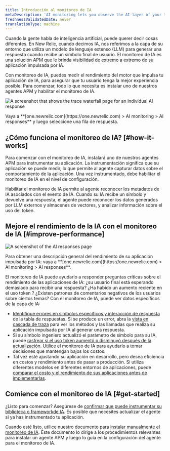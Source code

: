 ```yaml
---
title: Introducción al monitoreo de IA
metaDescription: 'AI monitoring lets you observe the AI-layer of your tech stack, giving you a holistic overview of the health and performance of your AI-powered app.'
freshnessValidatedDate: never
translationType: machine
---
```




Cuando la gente habla de inteligencia artificial, puede querer decir cosas diferentes. En New Relic, cuando decimos IA, nos referimos a la capa de su entorno que utiliza un modelo de lenguaje extenso (LLM) para generar una respuesta cuando recibe un símbolo final de usuario. El monitoreo de IA es una solución APM que le brinda visibilidad de extremo a extremo de su aplicación impulsada por IA.

Con monitoreo de IA, puedes medir el rendimiento del motor que impulsa tu aplicación de IA, para asegurar que tu usuario tenga la mejor experiencia posible. Para comenzar, todo lo que necesita es instalar uno de nuestros agentes APM y habilitar el monitoreo de IA.

<img
  title="Trace waterfall for AI monitoring"
  alt="A screenshot that shows the trace waterfall page for an individual AI response"
  src={aiTraceViewIntroPage}
/>

<figcaption>
  Vaya a **[one.newrelic.com](https://one.newrelic.com) > AI monitoring > AI responses** y luego seleccione una fila de respuesta.
</figcaption>

## ¿Cómo funciona el monitoreo de IA? [#how-it-works]

Para comenzar con el monitoreo de IA, instalará uno de nuestros agentes APM para instrumentar su aplicación. La instrumentación significa que su aplicación se puede medir, lo que permite al agente capturar datos sobre el comportamiento de la aplicación. Una vez instrumentado, debe habilitar el monitoreo de IA en el nivel de configuración.

Habilitar el monitoreo de IA permite al agente reconocer los metadatos de IA asociados con el evento de IA. Cuando su IA recibe un símbolo y devuelve una respuesta, el agente puede reconocer los datos generados por LLM externos y almacenes de vectores, y analizar información sobre el uso del token.

## Mejore el rendimiento de la IA con el monitoreo de IA [#improve-performance]

<img
  title="AI responses page"
  alt="A screenshot of the AI responses page"
  src={aiAIResponsesOverview}
/>

<figcaption>
  Para obtener una descripción general del rendimiento de su aplicación impulsada por IA: vaya a **[one.newrelic.com](https://one.newrelic.com) > AI monitoring > AI responses**.
</figcaption>

El monitoreo de IA puede ayudarlo a responder preguntas críticas sobre el rendimiento de las aplicaciones de IA: ¿su usuario final está esperando demasiado para recibir una respuesta? ¿Ha habido un aumento reciente en el uso token ? ¿Existen patrones de comentarios negativos de los usuarios sobre ciertos temas? Con el monitoreo de IA, puede ver datos específicos de la capa de IA:

* [Identifique errores en símbolos específicos y interacción de respuesta](/docs/ai-monitoring/view-ai-data/#ai-responses) de la tabla de respuestas. Si se produce un error, abra la [vista en cascada de traza](/docs/ai-monitoring/view-ai-data/#ai-response-trace-view) para ver los métodos y las llamadas que realiza su aplicación impulsada por IA al generar una respuesta.
* Si su símbolo ingeniero actualizó el parámetro de símbolo para su IA, puede [rastrear si el uso token aumentó o disminuyó después de la actualización](/docs/ai-monitoring/view-ai-data). Utilice el monitoreo de IA para ayudarlo a tomar decisiones que mantengan bajos los costos.
* Tal vez esté ajustando su aplicación en desarrollo, pero desea eficiencia en costos y rendimiento antes de pasar a producción. Si utiliza diferentes modelos en diferentes entornos de aplicaciones, puede [comparar el costo y el rendimiento de sus aplicaciones antes de implementarlas](/docs/ai-monitoring/view-ai-data/#model-comparison).

## Comience con el monitoreo de IA [#get-started]

¿Listo para comenzar? Asegúrese de [confirmar que puede instrumentar su biblioteca o frameworkde IA](/docs/ai-monitoring/compatibility-requirements-ai-monitoring). Es posible que necesites actualizar el agente si ya has instrumentado tu aplicación.

Cuando esté listo, utilice nuestro documento para [instalar manualmente el monitoreo de IA](/install/ai-monitoring). Este documento lo dirige a los procedimientos relevantes para instalar un agente APM y luego lo guía en la configuración del agente para el monitoreo de IA.